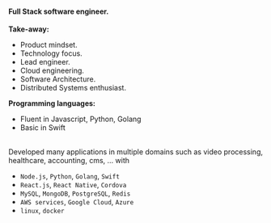 #### Full Stack software engineer.

**Take-away:**

- Product mindset.
- Technology focus.
- Lead engineer.
- Cloud engineering.
- Software Architecture.
- Distributed Systems enthusiast.

**Programming languages:**

- Fluent in Javascript, Python, Golang
- Basic in Swift

<br />
Developed many applications in multiple domains such as video processing, healthcare, accounting, cms, … with

- `Node.js`, `Python`, `Golang`, `Swift`
- `React.js`, `React Native`, `Cordova`
- `MySQL`, `MongoDB`, `PostgreSQL`, `Redis`
- `AWS services`, `Google Cloud`, `Azure`
- `linux`, `docker`
